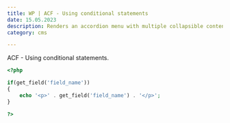 ```yaml
---
title: WP | ACF - Using conditional statements
date: 15.05.2023
description: Renders an accordion menu with multiple collapsible content elements.
category: cms

---
```


ACF - Using conditional statements.

```php
<?php

if(get_field('field_name'))
{
	echo '<p>' . get_field('field_name') . '</p>';
}

?>
```
